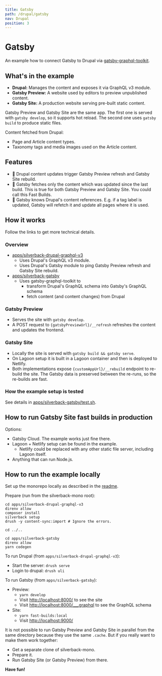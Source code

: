 ```yaml
---
title: Gatsby
path: /drupal/gatsby
nav: Drupal
position: 3
---
```


# Gatsby

An example how to connect Gatsby to Drupal via
[gatsby-graphql-toolkit](https://github.com/gatsbyjs/gatsby-graphql-toolkit).

## What's in the example

- **Drupal:** Manages the content and exposes it via GraphQL v3 module.
- **Gatsby Preview:** A website used by editors to preview unpublished content.
- **Gatsby Site:** A production website serving pre-built static content.

Gatsby Preview and Gatsby Site are the same app. The first one is served with
`gatsby develop`, so it supports hot reload. The second one uses `gatsby build`
to produce static files.

Content fetched from Drupal:

- Page and Article content types.
- Taxonomy tags and media images used on the Article content.

## Features

- 🚚 Drupal content updates trigger Gatsby Preview refresh and Gatsby Site
  rebuild.
- 🚀 Gatsby fetches only the content which was updated since the last build.
  This is true for both Gatsby Preview and Gatsby Site. You could call this Fast
  Builds.
- 🔗 Gatsby knows Drupal's content references. E.g. if a tag label is updated,
  Gatsby will refetch it and update all pages where it is used.

## How it works

Follow the links to get more technical details.

### Overview

- [apps/silverback-drupal-graphql-v3](https://github.com/AmazeeLabs/silverback-mono/tree/development/apps/silverback-drupal-graphql-v3)
  - Uses Drupal's GraphQL v3 module.
  - Uses Drupal's Gatsby module to ping Gatsby Preview refresh and
    Gatsby Site rebuild.
- [apps/silverback-gatsby](https://github.com/AmazeeLabs/silverback-mono/tree/development/apps/silverback-gatsby)
  - Uses gatsby-graphql-toolkit to
    - transform Drupal's GraphQL schema into Gatsby's GraphQL schema
    - fetch content (and content changes) from Drupal

### Gatsby Preview

- Serves the site with `gatsby develop`.
- A POST request to `{gatsbyPreviewUrl}/__refresh` refreshes the content and
  updates the frontend.

### Gatsby Site

- Locally the site is served with `gatsby build && gatsby serve`.
- On Lagoon setup it is built in a Lagoon container and then is deployed to Netlify.
- Both implementations expose `{customAppUrl}/__rebuild` endpoint to re-build the site. The Gatsby data is preserved between the re-runs, so the re-builds are fast.

### How the example setup is tested

See details in
[apps/silverback-gatsby/test.sh](https://github.com/AmazeeLabs/silverback-mono/blob/development/apps/silverback-gatsby/test.sh).

## How to run Gatsby Site fast builds in production

Options:

- Gatsby Cloud. The example works just fine there.
- Lagoon + Netlify setup can be found in the example.
  - Netlify could be replaced with any other static file server, including Lagoon itself.
- Anything that can run Node.js.

## How to run the example locally

Set up the monorepo locally as described in the [readme](https://github.com/AmazeeLabs/silverback-mono#setup-locally).

Prepare (run from the silverback-mono root):

```shell
cd apps/silverback-drupal-graphql-v3
direnv allow
composer install
silverback setup
drush -y content-sync:import # Ignore the errors.

cd ../..

cd apps/silverback-gatsby
direnv allow
yarn codegen
```

To run Drupal (from `apps/silverback-drupal-graphql-v3`):

- Start the server: `drush serve`
- Login to drupal: `drush uli`

To run Gatsby (from `apps/silverback-gatsby`):

- Preview:
  - `yarn develop`
  - Visit [http://localhost:8000/](http://localhost:8000/) to see the site
  - Visit
    [http://localhost:8000/\_\_\_graphql](http://localhost:8000/___graphql) to
    see the GraphQL schema
- Site:
  - `yarn fast-builds:local`
  - Visit [http://localhost:9000/](http://localhost:9000/)

It is not possible to run Gatsby Preview and Gatsby Site in parallel from the
same directory because they use the same `.cache`. But if you really want to
make them work together:

- Get a separate clone of silverback-mono.
- Prepare it.
- Run Gatsby Site (or Gatsby Preview) from there.

**Have fun!**
